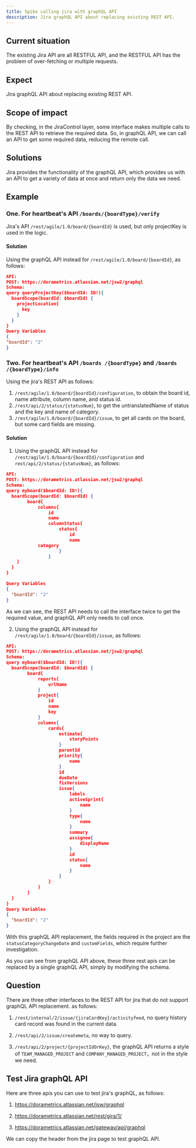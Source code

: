 ```yaml
---
title: Spike calling jira with graphQL API
description: Jira graphQL API about replacing existing REST API.
---
```


## Current situation

The existing Jira API are all RESTFUL API, and the RESTFUL API has the problem of over-fetching or multiple requests.

## Expect

Jira graphQL API about replacing existing REST API.

## Scope of impact
By checking, in the JiraControl layer, some interface makes multiple calls to the REST API to retrieve the required data. So, in graphQL API, we can call an API to get some required data, reducing the remote call.

## Solutions
Jira provides the functionality of the graphQL API, which provides us with an API to get a variety of data at once and return only the data we need.

## Example

### One. For heartbeat's API `/boards/{boardType}/verify`
Jira's API `/rest/agile/1.0/board/{boardId}` is used, but only projectKey is used in the logic.
#### Solution
Using the graphQL API instead for `/rest/agile/1.0/board/{boardId}`, as follows:
```json
API:
POST: https://dorametrics.atlassian.net/jsw2/graphql
Schema:
query queryProjectKey($boardId: ID!){
  boardScope(boardId: $boardId) {
    projectLocation{
      key
    }
  }
}
Query Variables
{
"boardId": "2"
}
```

### Two. For heartbeat's API `/boards /{boardType}` and `/boards /{boardType}/info`
Using the jira's REST API as follows:
1. `/rest/agile/1.0/board/{boardId}/configuration`, to obtain the board id, name attribute, column name, and status id.
2. `/rest/api/2/status/{statusNum}`, to get the untranslatedName of status and the key and name of category.
3.  `/rest/agile/1.0/board/{boardId}/issue`, to get all cards on the board, but some card fields are missing.

#### Solution
1. Using the graphQL API instead for `/rest/agile/1.0/board/{boardId}/configuration` and `rest/api/2/status/{statusNum}`, as follows:
```json
API:
POST: https://dorametrics.atlassian.net/jsw2/graphql
Schema:
query myboard($boardId: ID!){
  boardScope(boardId: $boardId) {
		board{
			columns{
				id
				name
				columnStatus{
					status{
						id
						name
            category
					}
				}
    }
  }
}

Query Variables
{
  "boardId": "2"
}
```
As we can see, the REST API needs to call the interface twice to get the required value, and graphQL API only needs to call once.

2. Using the graphQL API instead for `/rest/agile/1.0/board/{boardId}/issue`, as follows:

```json
API:
POST: https://dorametrics.atlassian.net/jsw2/graphql
Schema:
query myboard($boardId: ID!){
  boardScope(boardId: $boardId) {
		board{
			reports{
				urlName
			}
			project{
				id
				name
				key
			}
			columns{
				cards{
					estimate{
						storyPoints
					}
					parentId
					priority{
						name
					}
					id
					dueDate
					fixVersions
					issue{
						labels
						activeSprint{
							name
						}
						type{
							name
						}
						summary
						assignee{
							displayName
						}
						id
						status{
							name
						}
					}
				}
			}
		}
  }
}
Query Variables
{
  "boardId": "2"
}
```
With this graphQL API replacement, the fields required in the project are the `statusCategoryChangeDate` and `customFields`, which require further investigation.

As you can see from graphQL API above, these three rest apis can be replaced by a single graphQL API, simply by modifying the schema.

## Question
There are three other interfaces to the REST API for jira that do not support graphQL API replacement. as follows:

1. `/rest/internal/2/issue/{jiraCardKey}/activityfeed`, no query history card record was found in the current data.

2. `/rest/api/2/issue/createmeta`, no way to query.

3. `/rest/api/2/project/{projectIdOrKey}`, the graphQL API returns a style of `TEAM_MANAGED_PROJECT` and `COMPANY_MANAGED_PROJECT`，not in the style we need.


## Test Jira graphQL API
Here are three apis you can use to test jira's graphQL, as follows:
1. https://dorametrics.atlassian.net/jsw/graphql

2. https://dorametrics.atlassian.net/rest/gira/1/

3. https://dorametrics.atlassian.net/gateway/api/graphql

We can copy the header from the jira page to test graphQL API.
